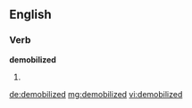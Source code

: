 ==English==

===Verb===
'''demobilized'''

# {{past of|demobilize}}

[[de:demobilized]]
[[mg:demobilized]]
[[vi:demobilized]]